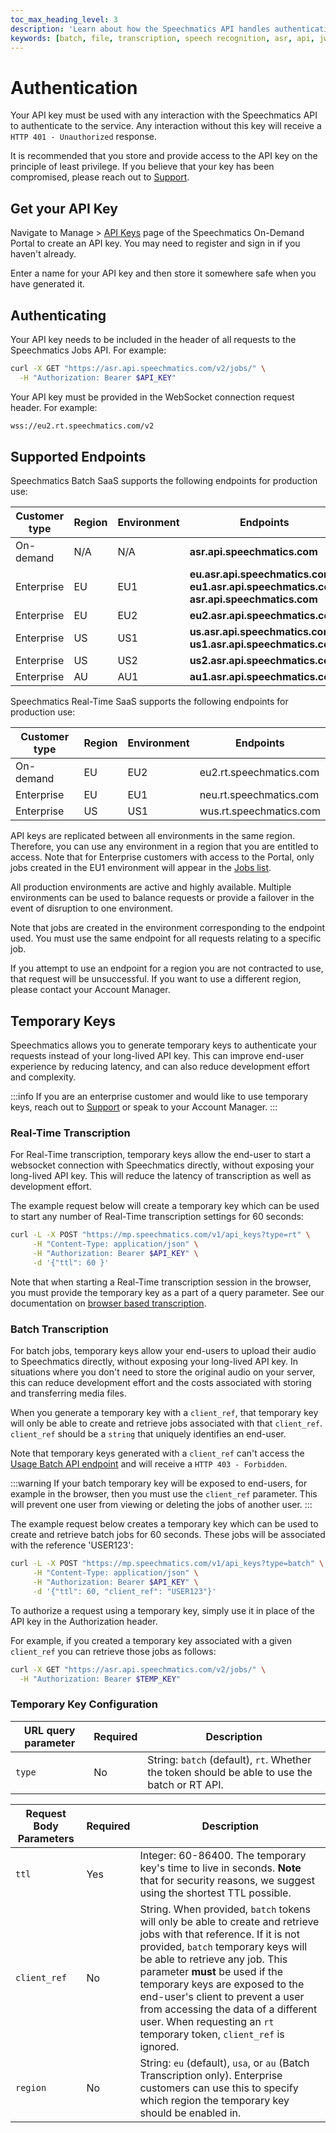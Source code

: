 ```yaml
---
toc_max_heading_level: 3
description: 'Learn about how the Speechmatics API handles authentication'
keywords: [batch, file, transcription, speech recognition, asr, api, jwt]
---
```


# Authentication 

Your API key must be used with any interaction with the Speechmatics API to authenticate to the service. Any interaction without this key will receive a `HTTP 401 - Unauthorized` response.

It is recommended that you store and provide access to the API key on the principle of least privilege. If you believe that your key has been compromised, please reach out to [Support](https://support.speechmatics.com).

## Get your API Key

Navigate to Manage > [API Keys](https://portal.speechmatics.com/settings/api-keys/) page of the Speechmatics On-Demand Portal to create an API key. You may need to register and sign in if you haven't already.

Enter a name for your API key and then store it somewhere safe when you have generated it.

## Authenticating

<Tabs groupId="transcription-types">
  <TabItem value="batch" label="Batch Transcription" default>

Your API key needs to be included in the header of all requests to the Speechmatics Jobs API. For example:

```bash
curl -X GET "https://asr.api.speechmatics.com/v2/jobs/" \
  -H "Authorization: Bearer $API_KEY"
```

  </TabItem>
  <TabItem value="real-time" label="Real-Time Transcription" default>
   
Your API key must be provided in the WebSocket connection request header. For example:

```bash
wss://eu2.rt.speechmatics.com/v2
```

  </TabItem>
</Tabs>


## Supported Endpoints

Speechmatics Batch SaaS supports the following endpoints for production use:

| Customer type | Region | Environment | Endpoints                                                                                             |
| ------------- | ------ | ----------- | ----------------------------------------------------------------------------------------------------- |
| On-demand     | N/A    | N/A         | **asr.api.speechmatics.com**                                                                          |
| Enterprise    | EU     | EU1         | **eu.asr.api.speechmatics.com**<br/>**eu1.asr.api.speechmatics.com**<br/>**asr.api.speechmatics.com** |
| Enterprise    | EU     | EU2         | **eu2.asr.api.speechmatics.com**                                                                      |
| Enterprise    | US     | US1         | **us.asr.api.speechmatics.com**<br/>**us1.asr.api.speechmatics.com**                                  |
| Enterprise    | US     | US2         | **us2.asr.api.speechmatics.com**                                                                      |
| Enterprise    | AU     | AU1         | **au1.asr.api.speechmatics.com**                                                                      |

Speechmatics Real-Time SaaS supports the following endpoints for production use:

| Customer type | Region | Environment | Endpoints               |
| ------------- | ------ | ----------- | ----------------------- |
| On-demand     | EU     | EU2         | eu2.rt.speechmatics.com |
| Enterprise    | EU     | EU1         | neu.rt.speechmatics.com |
| Enterprise    | US     | US1         | wus.rt.speechmatics.com |

API keys are replicated between all environments in the same region. Therefore, you can use any environment in a region that you are entitled to access. Note that for Enterprise customers with access to the Portal, only jobs created in the EU1 environment will appear in the [Jobs list](https://portal.speechmatics.com/jobs).

All production environments are active and highly available. Multiple environments can be used to balance requests or provide a failover in the event of disruption to one environment.

Note that jobs are created in the environment corresponding to the endpoint used. You must use the same endpoint for all requests relating to a specific job.

If you attempt to use an endpoint for a region you are not contracted to use, that request will be unsuccessful. If you want to use a different region, please contact your Account Manager.

## Temporary Keys

Speechmatics allows you to generate temporary keys to authenticate your requests instead of your long-lived API key. This can improve end-user experience by reducing latency, and can also reduce development effort and complexity.

:::info
If you are an enterprise customer and would like to use temporary keys, reach out to [Support](https://support.speechmatics.com) or speak to your Account Manager.
:::

### Real-Time Transcription

For Real-Time transcription, temporary keys allow the end-user to start a websocket connection with Speechmatics directly, without exposing your long-lived API key. This will reduce the latency of transcription as well as development effort. 

The example request below will create a temporary key which can be used to start any number of Real-Time transcription settings for 60 seconds:

```bash
curl -L -X POST "https://mp.speechmatics.com/v1/api_keys?type=rt" \
     -H "Content-Type: application/json" \
     -H "Authorization: Bearer $API_KEY" \
     -d '{"ttl": 60 }'
```

Note that when starting a Real-Time transcription session in the browser, you must provide the temporary key as a part of a query parameter. See our documentation on [browser based transcription](/api-ref/realtime-transcription-websocket#browser-based-transcription).


### Batch Transcription

For batch jobs, temporary keys allow your end-users to upload their audio to Speechmatics directly, without exposing your long-lived API key. In situations where you don't need to store the original audio on your server, this can reduce development effort and the costs associated with storing and transferring media files. 

When you generate a temporary key with a `client_ref`, that temporary key will only be able to create and retrieve jobs associated with that `client_ref`. `client_ref` should be a `string` that uniquely identifies an end-user.

Note that temporary keys generated with a `client_ref` can't access the [Usage Batch API endpoint](https://docs.speechmatics.com/jobsapi#tag/jobs/paths/~1usage/get) and will receive a `HTTP 403 - Forbidden`.

:::warning
If your batch temporary key will be exposed to end-users, for example in the browser, then you must use the `client_ref` parameter. This will prevent one user from viewing or deleting the jobs of another user.
:::

The example request below creates a temporary key which can be used to create and retrieve batch jobs for 60 seconds. These jobs will be associated with the reference 'USER123':

```bash
curl -L -X POST "https://mp.speechmatics.com/v1/api_keys?type=batch" \
     -H "Content-Type: application/json" \
     -H "Authorization: Bearer $API_KEY" \
     -d '{"ttl": 60, "client_ref": "USER123"}'
```

To authorize a request using a temporary key, simply use it in place of the API key in the Authorization header.

For example, if you created a temporary key associated with a given `client_ref` you can retrieve those jobs as follows:

```bash
curl -X GET "https://asr.api.speechmatics.com/v2/jobs/" \
  -H "Authorization: Bearer $TEMP_KEY"
```

### Temporary Key Configuration


| URL query parameter    | Required | Description                                                                                                                                                                                                                                                                                                                                                      |
|------------------------|----------|-----------------------------------------------------------
| `type`                 | No       | String: `batch` (default), `rt`. Whether the token should be able to use the batch or RT API.                                                                                                                                                                                                                                                                                                     |



| Request Body Parameters    | Required | Description                                                                                                                                                                                                                                                                                                                                                      |
|--------------|-----------|-----------------------------------------------------------
| `ttl`        | Yes            | Integer: 60-86400. The temporary key's time to live in seconds. **Note** that for security reasons, we suggest using the shortest TTL possible.
| `client_ref` | No                                                       | String. When provided, `batch` tokens will only be able to create and retrieve jobs with that reference. If it is not provided, `batch` temporary keys will be able to retrieve any job. This parameter **must** be used if the temporary keys are exposed to the end-user's client to prevent a user from accessing the data of a different user. When requesting an `rt` temporary token, `client_ref` is ignored.
| `region`     | No    | String: `eu` (default), `usa`, or `au` (Batch Transcription only). Enterprise customers can use this to specify which region the temporary key should be enabled in.
